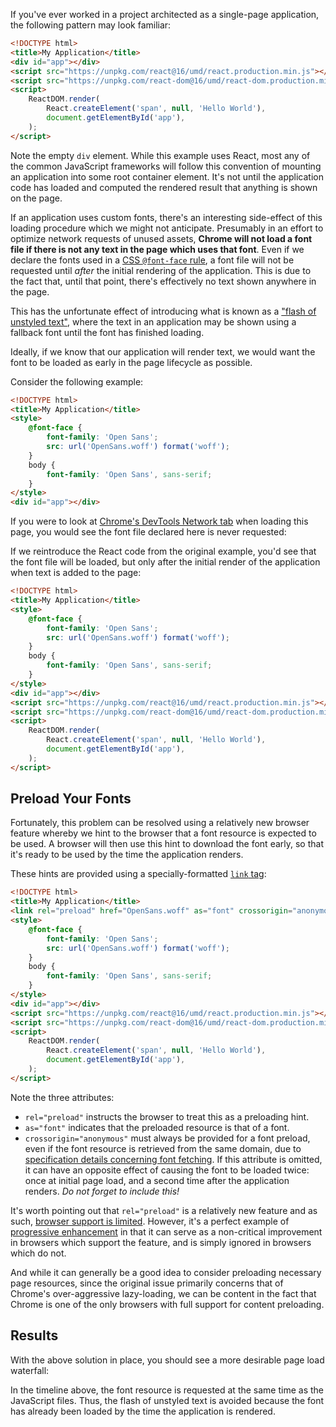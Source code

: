 
If you've ever worked in a project architected as a single-page application, the following pattern may look familiar:

```html
<!DOCTYPE html>
<title>My Application</title>
<div id="app"></div>
<script src="https://unpkg.com/react@16/umd/react.production.min.js"></script>
<script src="https://unpkg.com/react-dom@16/umd/react-dom.production.min.js"></script>
<script>
	ReactDOM.render(
		React.createElement('span', null, 'Hello World'),
		document.getElementById('app'),
	);
</script>
```

Note the empty `div` element. While this example uses React, most any of the common JavaScript frameworks will follow this convention of mounting an application into some root container element. It's not until the application code has loaded and computed the rendered result that anything is shown on the page.

If an application uses custom fonts, there's an interesting side-effect of this loading procedure which we might not anticipate. Presumably in an effort to optimize network requests of unused assets, **Chrome will not load a font file if there is not any text in the page which uses that font**. Even if we declare the fonts used in a [CSS `@font-face` rule](https://developer.mozilla.org/en-US/docs/Web/CSS/@font-face), a font file will not be requested until _after_ the initial rendering of the application. This is due to the fact that, until that point, there's effectively no text shown anywhere in the page.

This has the unfortunate effect of introducing what is known as a ["flash of unstyled text"](https://en.wikipedia.org/wiki/Flash_of_unstyled_content), where the text in an application may be shown using a fallback font until the font has finished loading.

Ideally, if we know that our application will render text, we would want the font to be loaded as early in the page lifecycle as possible.

Consider the following example:

```html
<!DOCTYPE html>
<title>My Application</title>
<style>
	@font-face {
		font-family: 'Open Sans';
		src: url('OpenSans.woff') format('woff');
	}
	body {
		font-family: 'Open Sans', sans-serif;
	}
</style>
<div id="app"></div>
```

If you were to look at [Chrome's DevTools Network tab](https://developers.google.com/web/tools/chrome-devtools/network) when loading this page, you would see the font file declared here is never requested:

<ClickableImage
	src="https://andrewmduthie.files.wordpress.com/2019/12/screen-shot-2019-12-22-at-3.14.15-pm.png"
	width={1024}
	height={656}
	alt="Chrome network tab"
/>

If we reintroduce the React code from the original example, you'd see that the font file will be loaded, but only after the initial render of the application when text is added to the page:

```html
<!DOCTYPE html>
<title>My Application</title>
<style>
	@font-face {
		font-family: 'Open Sans';
		src: url('OpenSans.woff') format('woff');
	}
	body {
		font-family: 'Open Sans', sans-serif;
	}
</style>
<div id="app"></div>
<script src="https://unpkg.com/react@16/umd/react.production.min.js"></script>
<script src="https://unpkg.com/react-dom@16/umd/react-dom.production.min.js"></script>
<script>
	ReactDOM.render(
		React.createElement('span', null, 'Hello World'),
		document.getElementById('app'),
	);
</script>
```

<ClickableImage
	src="https://andrewmduthie.files.wordpress.com/2019/12/pasted_image_12_22_19__3_18_pm-1.png"
	width={1024}
	height={669}
	alt="Network tab waterfall before"
/>

## Preload Your Fonts

Fortunately, this problem can be resolved using a relatively new browser feature whereby we hint to the browser that a font resource is expected to be used. A browser will then use this hint to download the font early, so that it's ready to be used by the time the application renders.

These hints are provided using a specially-formatted [`link` tag](https://developer.mozilla.org/en-US/docs/Web/HTML/Preloading_content):

```html
<!DOCTYPE html>
<title>My Application</title>
<link rel="preload" href="OpenSans.woff" as="font" crossorigin="anonymous" />
<style>
	@font-face {
		font-family: 'Open Sans';
		src: url('OpenSans.woff') format('woff');
	}
	body {
		font-family: 'Open Sans', sans-serif;
	}
</style>
<div id="app"></div>
<script src="https://unpkg.com/react@16/umd/react.production.min.js"></script>
<script src="https://unpkg.com/react-dom@16/umd/react-dom.production.min.js"></script>
<script>
	ReactDOM.render(
		React.createElement('span', null, 'Hello World'),
		document.getElementById('app'),
	);
</script>
```

Note the three attributes:

- `rel="preload"` instructs the browser to treat this as a preloading hint.
- `as="font"` indicates that the preloaded resource is that of a font.
- `crossorigin="anonymous"` must always be provided for a font preload, even if the font resource is retrieved from the same domain, due to [specification details concerning font fetching](https://drafts.csswg.org/css-fonts/#font-fetching-requirements). If this attribute is omitted, it can have an opposite effect of causing the font to be loaded twice: once at initial page load, and a second time after the application renders. _Do not forget to include this!_

It's worth pointing out that `rel="preload"` is a relatively new feature and as such, [browser support is limited](https://caniuse.com/#feat=link-rel-preload). However, it's a perfect example of [progressive enhancement](https://developer.mozilla.org/en-US/docs/Glossary/Progressive_Enhancement) in that it can serve as a non-critical improvement in browsers which support the feature, and is simply ignored in browsers which do not.

And while it can generally be a good idea to consider preloading necessary page resources, since the original issue primarily concerns that of Chrome's over-aggressive lazy-loading, we can be content in the fact that Chrome is one of the only browsers with full support for content preloading.

## Results

With the above solution in place, you should see a more desirable page load waterfall:

<ClickableImage
	src="https://andrewmduthie.files.wordpress.com/2019/12/pasted_image_12_22_19__4_54_pm.png"
	width={1024}
	height={626}
	alt="Font preload page load waterfall"
/>

In the timeline above, the font resource is requested at the same time as the JavaScript files. Thus, the flash of unstyled text is avoided because the font has already been loaded by the time the application is rendered.
